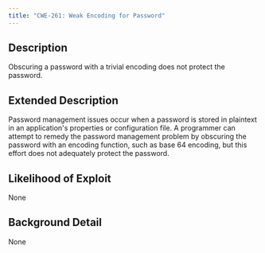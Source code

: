 ```yaml
---
title: "CWE-261: Weak Encoding for Password"
---
```


## Description
Obscuring a password with a trivial encoding does not protect the password.

## Extended Description
Password management issues occur when a password is stored in plaintext in an application's properties or configuration file. A programmer can attempt to remedy the password management problem by obscuring the password with an encoding function, such as base 64 encoding, but this effort does not adequately protect the password.

## Likelihood of Exploit
None

## Background Detail
None
        